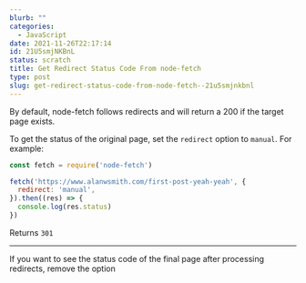 ```yaml
---
blurb: ""
categories:
  - JavaScript
date: 2021-11-26T22:17:14
id: 21U5smjNKBnL
status: scratch
title: Get Redirect Status Code From node-fetch
type: post
slug: get-redirect-status-code-from-node-fetch--21u5smjnkbnl
---
```


By default, node-fetch follows redirects and will return a 200 if the target page exists. 

To get the status of the original page, set the `redirect` option to `manual`. For example:

```javascript
const fetch = require('node-fetch')

fetch('https://www.alanwsmith.com/first-post-yeah-yeah', {
  redirect: 'manual',
}).then((res) => {
  console.log(res.status)
})
```

Returns `301`

---

If you want to see the status code of the final page after processing redirects, remove the option 



